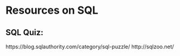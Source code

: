 # Resources on SQL

## SQL Quiz:
https://blog.sqlauthority.com/category/sql-puzzle/
http://sqlzoo.net/
